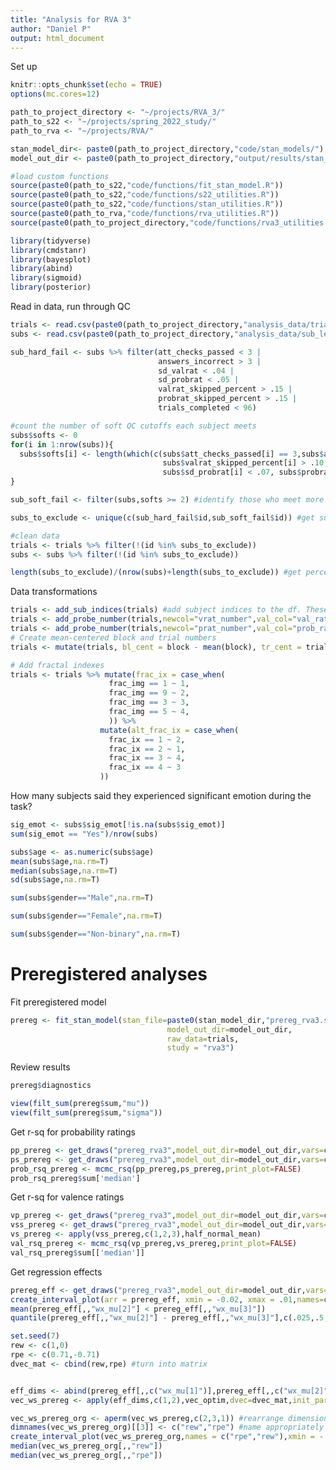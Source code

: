 ```yaml
---
title: "Analysis for RVA 3"
author: "Daniel P"
output: html_document
---
```


Set up
```r
knitr::opts_chunk$set(echo = TRUE)
options(mc.cores=12)

path_to_project_directory <- "~/projects/RVA_3/"
path_to_s22 <- "~/projects/spring_2022_study/"
path_to_rva <- "~/projects/RVA/"

stan_model_dir<- paste0(path_to_project_directory,"code/stan_models/")
model_out_dir <- paste0(path_to_project_directory,"output/results/stan_model_fits/")

#load custom functions
source(paste0(path_to_s22,"code/functions/fit_stan_model.R")) 
source(paste0(path_to_s22,"code/functions/s22_utilities.R")) 
source(paste0(path_to_s22,"code/functions/stan_utilities.R"))
source(paste0(path_to_rva,"code/functions/rva_utilities.R"))
source(paste0(path_to_project_directory,"code/functions/rva3_utilities.R")) 

library(tidyverse)
library(cmdstanr)
library(bayesplot)
library(abind)
library(sigmoid)
library(posterior)
```

Read in data, run through QC
```r
trials <- read.csv(paste0(path_to_project_directory,"analysis_data/trial_level_data_all_subs_2025-03-06_19_00_16.812019.csv"))
subs <- read.csv(paste0(path_to_project_directory,"analysis_data/sub_level_data_all_subs_2025-03-06_19_00_16.812019.csv"))

sub_hard_fail <- subs %>% filter(att_checks_passed < 3 |
                                 answers_incorrect > 3 |
                                 sd_valrat < .04 |
                                 sd_probrat < .05 |
                                 valrat_skipped_percent > .15 |
                                 probrat_skipped_percent > .15 |
                                 trials_completed < 96)

#count the number of soft QC cutoffs each subject meets
subs$softs <- 0
for(i in 1:nrow(subs)){
  subs$softs[i] <- length(which(c(subs$att_checks_passed[i] == 3,subs$answers_incorrect[i] == 3,
                                  subs$valrat_skipped_percent[i] > .10,
                                  subs$sd_probrat[i] < .07, subs$probrat_skipped_percent[i] > .10)))
}

sub_soft_fail <- filter(subs,softs >= 2) #identify those who meet more than 2 soft cutoffs

subs_to_exclude <- unique(c(sub_hard_fail$id,sub_soft_fail$id)) #get subjects who failed either set of criteria

#clean data
trials <- trials %>% filter(!(id %in% subs_to_exclude))
subs <- subs %>% filter(!(id %in% subs_to_exclude))

length(subs_to_exclude)/(nrow(subs)+length(subs_to_exclude)) #get percent excluded
```

Data transformations
```r
trials <- add_sub_indices(trials) #add subject indices to the df. These will match the indices used in Stan.
trials <- add_probe_number(trials,newcol="vrat_number",val_col="val_rat") #add valence rating number
trials <- add_probe_number(trials,newcol="prat_number",val_col="prob_rat") #add probability rating number
# Create mean-centered block and trial numbers
trials <- mutate(trials, bl_cent = block - mean(block), tr_cent = trial_blk - mean(trial_blk)) 

# Add fractal indexes
trials <- trials %>% mutate(frac_ix = case_when(
                      frac_img == 1 ~ 1,
                      frac_img == 9 ~ 2,
                      frac_img == 3 ~ 3,
                      frac_img == 5 ~ 4,
                      )) %>%
                    mutate(alt_frac_ix = case_when(
                      frac_ix == 1 ~ 2,
                      frac_ix == 2 ~ 1,
                      frac_ix == 3 ~ 4,
                      frac_ix == 4 ~ 3
                    ))
```

How many subjects said they experienced significant emotion during the task?
```r
sig_emot <- subs$sig_emot[!is.na(subs$sig_emot)]
sum(sig_emot == "Yes")/nrow(subs)
```

```r
subs$age <- as.numeric(subs$age)
mean(subs$age,na.rm=T)
median(subs$age,na.rm=T)
sd(subs$age,na.rm=T)
```

```r
sum(subs$gender=="Male",na.rm=T)
```

```r
sum(subs$gender=="Female",na.rm=T)
```

```r
sum(subs$gender=="Non-binary",na.rm=T)
```

# Preregistered analyses

Fit preregistered model
```r
prereg <- fit_stan_model(stan_file=paste0(stan_model_dir,"prereg_rva3.stan"),
                                   model_out_dir=model_out_dir,
                                   raw_data=trials,
                                   study = "rva3")
```

Review results
```r
prereg$diagnostics
```

```r
view(filt_sum(prereg$sum,"mu"))
view(filt_sum(prereg$sum,"sigma"))
```

Get r-sq for probability ratings
```r
pp_prereg <- get_draws("prereg_rva3",model_out_dir=model_out_dir,vars=c("prob_pred"))
ps_prereg <- get_draws("prereg_rva3",model_out_dir=model_out_dir,vars=c("prob_sigma"))
prob_rsq_prereg <- mcmc_rsq(pp_prereg,ps_prereg,print_plot=FALSE)
prob_rsq_prereg$sum['median']
```

Get r-sq for valence ratings
```r
vp_prereg <- get_draws("prereg_rva3",model_out_dir=model_out_dir,vars=c("val_pred"))
vss_prereg <- get_draws("prereg_rva3",model_out_dir=model_out_dir,vars=c("val_sigma_sigma"))
vs_prereg <- apply(vss_prereg,c(1,2,3),half_normal_mean)
val_rsq_prereg <- mcmc_rsq(vp_prereg,vs_prereg,print_plot=FALSE)
val_rsq_prereg$sum[['median']]
```

Get regression effects
```r
prereg_eff <- get_draws("prereg_rva3",model_out_dir=model_out_dir,vars=c("wx_mu"))
create_interval_plot(arr = prereg_eff, xmin = -0.02, xmax = .01,names=c("wx_mu[3]","wx_mu[2]","wx_mu[1]"))
mean(prereg_eff[,,"wx_mu[2]"] < prereg_eff[,,"wx_mu[3]"])
quantile(prereg_eff[,,"wx_mu[2]"] - prereg_eff[,,"wx_mu[3]"],c(.025,.5,.975))
```

```r
set.seed(7)
rew <- c(1,0)
rpe <- c(0.71,-0.71)
dvec_mat <- cbind(rew,rpe) #turn into matrix


eff_dims <- abind(prereg_eff[,,c("wx_mu[1]")],prereg_eff[,,c("wx_mu[2]")] - prereg_eff[,,c("wx_mu[3]")],along=3)
vec_ws_prereg <- apply(eff_dims,c(1,2),vec_optim,dvec=dvec_mat,init_pars=c(0,0)) #get vector weights

vec_ws_prereg_org <- aperm(vec_ws_prereg,c(2,3,1)) #rearrange dimensions
dimnames(vec_ws_prereg_org)[[3]] <- c("rew","rpe") #name appropriately
create_interval_plot(vec_ws_prereg_org,names = c("rpe","rew"),xmin = -.012, xmax = .01)
median(vec_ws_prereg_org[,,"rew"])
median(vec_ws_prereg_org[,,"rpe"])
```



